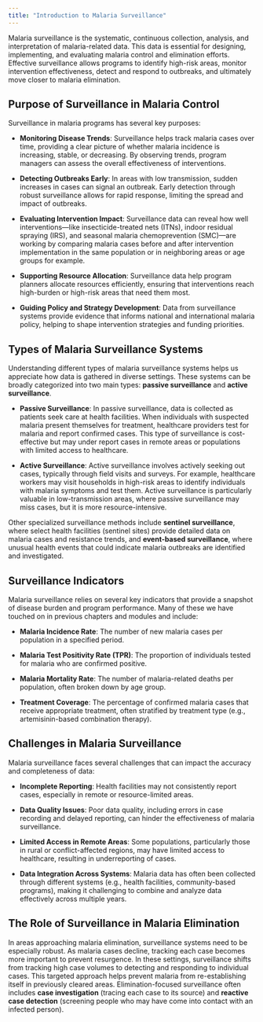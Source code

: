 ```yaml
---
title: "Introduction to Malaria Surveillance"
---
```


Malaria surveillance is the systematic, continuous collection, analysis, and interpretation of malaria-related data. This data is essential for designing, implementing, and evaluating malaria control and elimination efforts. Effective surveillance allows programs to identify high-risk areas, monitor intervention effectiveness, detect and respond to outbreaks, and ultimately move closer to malaria elimination.

## **Purpose of Surveillance in Malaria Control**

Surveillance in malaria programs has several key purposes:

-   **Monitoring Disease Trends**: Surveillance helps track malaria cases over time, providing a clear picture of whether malaria incidence is increasing, stable, or decreasing. By observing trends, program managers can assess the overall effectiveness of interventions.

-   **Detecting Outbreaks Early**: In areas with low transmission, sudden increases in cases can signal an outbreak. Early detection through robust surveillance allows for rapid response, limiting the spread and impact of outbreaks.

-   **Evaluating Intervention Impact**: Surveillance data can reveal how well interventions---like insecticide-treated nets (ITNs), indoor residual spraying (IRS), and seasonal malaria chemoprevention (SMC)---are working by comparing malaria cases before and after intervention implementation in the same population or in neighboring areas or age groups for example.

-   **Supporting Resource Allocation**: Surveillance data help program planners allocate resources efficiently, ensuring that interventions reach high-burden or high-risk areas that need them most.

-   **Guiding Policy and Strategy Development**: Data from surveillance systems provide evidence that informs national and international malaria policy, helping to shape intervention strategies and funding priorities.

## **Types of Malaria Surveillance Systems**

Understanding different types of malaria surveillance systems helps us appreciate how data is gathered in diverse settings. These systems can be broadly categorized into two main types: **passive surveillance** and **active surveillance**.

-   **Passive Surveillance**: In passive surveillance, data is collected as patients seek care at health facilities. When individuals with suspected malaria present themselves for treatment, healthcare providers test for malaria and report confirmed cases. This type of surveillance is cost-effective but may under report cases in remote areas or populations with limited access to healthcare.

-   **Active Surveillance**: Active surveillance involves actively seeking out cases, typically through field visits and surveys. For example, healthcare workers may visit households in high-risk areas to identify individuals with malaria symptoms and test them. Active surveillance is particularly valuable in low-transmission areas, where passive surveillance may miss cases, but it is more resource-intensive.

Other specialized surveillance methods include **sentinel surveillance**, where select health facilities (sentinel sites) provide detailed data on malaria cases and resistance trends, and **event-based surveillance**, where unusual health events that could indicate malaria outbreaks are identified and investigated.

## **Surveillance Indicators**

Malaria surveillance relies on several key indicators that provide a snapshot of disease burden and program performance. Many of these we have touched on in previous chapters and modules and include:

-   **Malaria Incidence Rate**: The number of new malaria cases per population in a specified period.

-   **Malaria Test Positivity Rate (TPR)**: The proportion of individuals tested for malaria who are confirmed positive.

-   **Malaria Mortality Rate**: The number of malaria-related deaths per population, often broken down by age group.

-   **Treatment Coverage**: The percentage of confirmed malaria cases that receive appropriate treatment, often stratified by treatment type (e.g., artemisinin-based combination therapy).

## **Challenges in Malaria Surveillance**

Malaria surveillance faces several challenges that can impact the accuracy and completeness of data:

-   **Incomplete Reporting**: Health facilities may not consistently report cases, especially in remote or resource-limited areas.

-   **Data Quality Issues**: Poor data quality, including errors in case recording and delayed reporting, can hinder the effectiveness of malaria surveillance.

-   **Limited Access in Remote Areas**: Some populations, particularly those in rural or conflict-affected regions, may have limited access to healthcare, resulting in underreporting of cases.

-   **Data Integration Across Systems**: Malaria data has often been collected through different systems (e.g., health facilities, community-based programs), making it challenging to combine and analyze data effectively across multiple years.

## **The Role of Surveillance in Malaria Elimination**

In areas approaching malaria elimination, surveillance systems need to be especially robust. As malaria cases decline, tracking each case becomes more important to prevent resurgence. In these settings, surveillance shifts from tracking high case volumes to detecting and responding to individual cases. This targeted approach helps prevent malaria from re-establishing itself in previously cleared areas. Elimination-focused surveillance often includes **case investigation** (tracing each case to its source) and **reactive case detection** (screening people who may have come into contact with an infected person).
